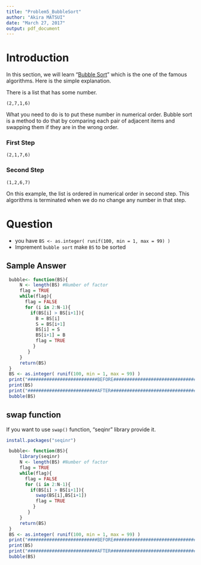 ```yaml
---
title: "Problem5_BubbleSort"
author: "Akira MATSUI"
date: "March 27, 2017"
output: pdf_document
---
```



# Introduction
In this section, we will learn "[Bubble Sort](https://en.wikipedia.org/wiki/Bubble_sort)" which is the one of the famous algorithms. Here is the simple explanation. 

There is a list that has some number.

`(2,7,1,6)`

What you need to do is to put these number in numerical order. Bubble sort is a method to do that by comparing each pair of adjacent items and swapping them if they are in the wrong order.

### First Step

`(2,1,7,6)`

### Second Step

`(1,2,6,7)`

On this example, the list is ordered in numerical order in second step. This algorithms is terminated when we do no change any number in that step.


# Question

- you have `BS <- as.integer( runif(100, min = 1, max = 99) )`
- Imprement `bubble sort` make `BS` to be sorted

## Sample Answer

```r
 bubble<- function(BS){
     N <- length(BS) #Number of factor
     flag = TRUE
     while(flag){
       flag = FALSE
       for (i in 2:N-1){
         if(BS[i] > BS[i+1]){
           B = BS[i]
           S = BS[i+1]
           BS[i] = S
           BS[i+1] = B
           flag = TRUE
          }
        }
     }
     return(BS)
 }
 BS <- as.integer( runif(100, min = 1, max = 99) )
 print("##########################BEFORE#########################################")
 print(BS)
 print("##########################AFTER#########################################")
 bubble(BS)
```



## swap function
If you want to use `swap()` function, "seqinr" library provide it.


```r
install.packages("seqinr")
```


```r
 bubble<- function(BS){
     library(seqinr)
     N <- length(BS) #Number of factor
     flag = TRUE
     while(flag){
       flag = FALSE
       for (i in 2:N-1){
         if(BS[i] > BS[i+1]){
           swap(BS[i],BS[i+1])
           flag = TRUE
          }
        }
     }
     return(BS)
 }
 BS <- as.integer( runif(100, min = 1, max = 99) )
 print("##########################BEFORE#########################################")
 print(BS)
 print("##########################AFTER#########################################")
 bubble(BS)
```






